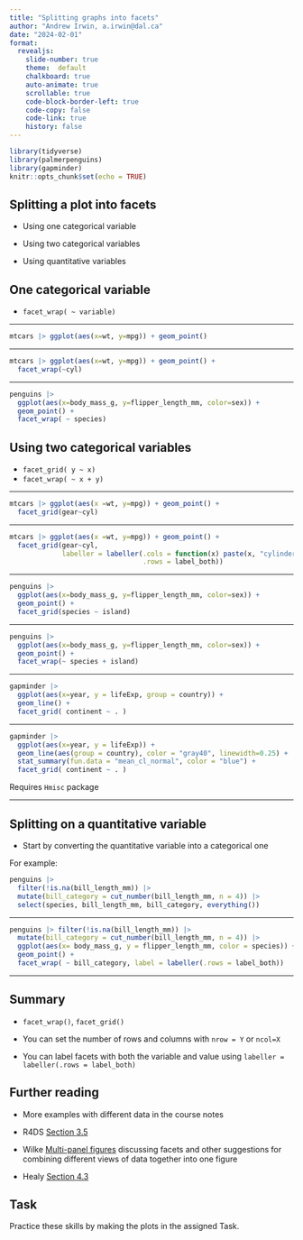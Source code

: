 ```yaml
---
title: "Splitting graphs into facets"
author: "Andrew Irwin, a.irwin@dal.ca"
date: "2024-02-01"
format:
  revealjs:
    slide-number: true
    theme:  default
    chalkboard: true
    auto-animate: true
    scrollable: true
    code-block-border-left: true
    code-copy: false
    code-link: true
    history: false
---
```


```r
library(tidyverse)
library(palmerpenguins)
library(gapminder)
knitr::opts_chunk$set(echo = TRUE)
```

## Splitting a plot into facets

* Using one categorical variable

* Using two categorical variables

* Using quantitative variables

## One categorical variable

* `facet_wrap( ~ variable)`

---

```r
mtcars |> ggplot(aes(x=wt, y=mpg)) + geom_point()
```

---

```r
mtcars |> ggplot(aes(x=wt, y=mpg)) + geom_point() +
  facet_wrap(~cyl)
```

---

```r
penguins |>
  ggplot(aes(x=body_mass_g, y=flipper_length_mm, color=sex)) +
  geom_point() + 
  facet_wrap( ~ species)
```


## Using two categorical variables

* `facet_grid( y ~ x)`
* `facet_wrap( ~ x + y)`

---

```r
mtcars |> ggplot(aes(x =wt, y=mpg)) + geom_point() +
  facet_grid(gear~cyl)
```

---


```r
mtcars |> ggplot(aes(x =wt, y=mpg)) + geom_point() +
  facet_grid(gear~cyl, 
             labeller = labeller(.cols = function(x) paste(x, "cylinders"),
                                 .rows = label_both))
```


---


```r
penguins |>
  ggplot(aes(x=body_mass_g, y=flipper_length_mm, color=sex)) +
  geom_point() + 
  facet_grid(species ~ island)
```

---


```r
penguins |>
  ggplot(aes(x=body_mass_g, y=flipper_length_mm, color=sex)) +
  geom_point() + 
  facet_wrap(~ species + island)
```

---

```r
gapminder |>
  ggplot(aes(x=year, y = lifeExp, group = country)) + 
  geom_line() +
  facet_grid( continent ~ . )
```

---

```r
gapminder |>
  ggplot(aes(x=year, y = lifeExp)) + 
  geom_line(aes(group = country), color = "gray40", linewidth=0.25) +
  stat_summary(fun.data = "mean_cl_normal", color = "blue") + 
  facet_grid( continent ~ . )
```

::: footer
Requires `Hmisc` package
:::

---

## Splitting on a quantitative variable {.smaller}

* Start by converting the quantitative variable into a categorical one

For example:

```r
penguins |> 
  filter(!is.na(bill_length_mm)) |>
  mutate(bill_category = cut_number(bill_length_mm, n = 4)) |>
  select(species, bill_length_mm, bill_category, everything())
```

---

```r
penguins |> filter(!is.na(bill_length_mm)) |>
  mutate(bill_category = cut_number(bill_length_mm, n = 4)) |>
  ggplot(aes(x= body_mass_g, y = flipper_length_mm, color = species)) + 
  geom_point() + 
  facet_wrap( ~ bill_category, label = labeller(.rows = label_both))
```

---

## Summary

* `facet_wrap()`, `facet_grid()`

* You can set the number of rows and columns with `nrow = Y` or `ncol=X`

* You can label facets with both the variable and value using `labeller = labeller(.rows = label_both)`


## Further reading

* More examples with different data in the course notes

* R4DS [Section 3.5](https://r4ds.hadley.nz/layers.html#facets)

* Wilke [Multi-panel figures](https://clauswilke.com/dataviz/multi-panel-figures.html) discussing facets and other suggestions for combining different views of data together into one figure

* Healy [Section 4.3](https://socviz.co/groupfacettx.html#facet-to-make-small-multiples)


## Task

Practice these skills by making the plots in the assigned Task.

